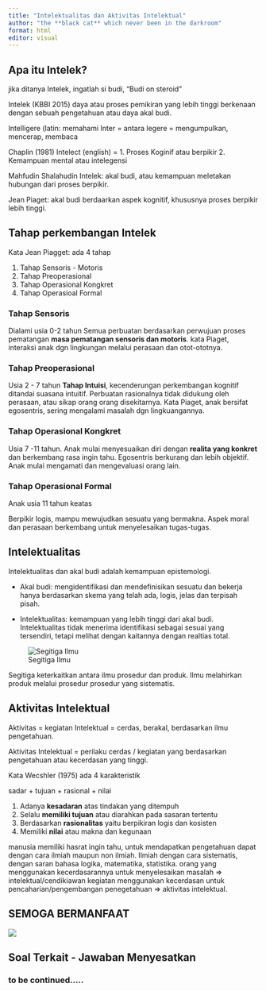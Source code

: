 ```yaml
---
title: "Intelektualitas dan Aktivitas Intelektual"
author: "the **black cat** which never been in the darkroom"
format: html
editor: visual
---
```


## Apa itu Intelek?

jika ditanya Intelek, ingatlah si budi, "Budi on steroid"

Intelek (KBBI 2015) daya atau proses pemikiran yang lebih tinggi berkenaan dengan sebuah pengetahuan atau daya akal budi.

Intelligere (latin: memahami
Inter = antara
legere = mengumpulkan, mencerap, membaca


Chaplin (1981)
Intelect (english) = 
1. Proses Koginif atau berpikir
2. Kemampuan mental atau intelegensi

Mahfudin Shalahudin
Intelek: akal budi, atau kemampuan meletakan hubungan dari proses berpikir.

Jean Piaget:
akal budi berdaarkan aspek kognitif, khususnya proses berpikir lebih tinggi.

## Tahap perkembangan Intelek

Kata Jean Piagget: ada 4 tahap

1. Tahap Sensoris - Motoris
2. Tahap Preoperasional
3. Tahap Operasional Kongkret
4. Tahap Operasioal Formal

### Tahap Sensoris

Dialami usia 0-2 tahun
Semua perbuatan berdasarkan perwujuan proses pematangan  **masa pematangan sensoris dan motoris**. kata Piaget, interaksi anak dgn lingkungan melalui perasaan dan otot-ototnya.

### Tahap Preoperasional

Usia 2 - 7 tahun
**Tahap Intuisi**, kecenderungan perkembangan kognitif ditandai suasana intuitif.
Perbuatan rasionalnya tidak didukung oleh perasaan, atau sikap orang orang disekitarnya.
Kata Piaget, anak bersifat egosentris, sering mengalami masalah dgn lingkuangannya.

### Tahap Operasional Kongkret

Usia 7 -11 tahun.
Anak mulai menyesuaikan diri dengan **realita yang konkret** dan berkembang rasa ingin tahu.
Egosentris berkurang dan lebih objektif. Anak mulai mengamati dan mengevaluasi orang lain.

### Tahap Operasional Formal

Anak usia 11 tahun keatas

Berpikir logis, mampu mewujudkan sesuatu yang bermakna. Aspek moral dan perasaan berkembang untuk menyelesaikan tugas-tugas.

## Intelektualitas

Intelektualitas dan akal budi adalah kemampuan epistemologi.

- Akal budi: mengidentifikasi dan mendefinisikan sesuatu  dan bekerja hanya berdasarkan skema yang telah ada, logis, jelas dan terpisah pisah.

- Intelektualitas: kemampuan yang lebih tinggi dari akal budi. Intelektualitas tidak menerima identifikasi sebagai sesuai yang tersendiri, tetapi melihat dengan kaitannya dengan realtias total.

![Segitiga Ilmu](segitiga_ilmu.PNG){fig-align="center"}

Segitiga keterkaitkan antara ilmu prosedur dan produk. Ilmu melahirkan produk melalui prosedur prosedur yang sistematis. 

## Aktivitas Intelektual

Aktivitas = kegiatan
Intelektual = cerdas, berakal, berdasarkan ilmu pengetahuan. 

Aktivitas Intelektual = perilaku cerdas / kegiatan yang berdasarkan pengetahuan atau kecerdasan yang tinggi.

Kata Wecshler (1975) ada 4 karakteristik

sadar + tujuan + rasional + nilai

1. Adanya **kesadaran** atas tindakan yang ditempuh
2. Selalu **memiliki tujuan** atau diarahkan pada sasaran tertentu
3. Berdasarkan **rasionalitas** yaitu berpikiran logis dan kosisten
4. Memiliki **nilai** atau makna dan kegunaan

manusia memiliki hasrat ingin tahu, untuk mendapatkan pengetahuan dapat dengan cara ilmiah maupun non ilmiah. 
Ilmiah dengan cara sistematis,  dengan saran bahasa logika, matematika, statistika.
orang yang menggunakan kecerdasarannya untuk menyelesaikan masalah => intelektual/cendikiawan
kegiatan menggunakan kecerdasan untuk pencaharian/pengembangan penegetahuan => aktivitas intelektual.

## **SEMOGA BERMANFAAT**

![](blackcat_2.jpg){fig-align="center"}


## Soal Terkait - Jawaban Menyesatkan

### to be continued.....

